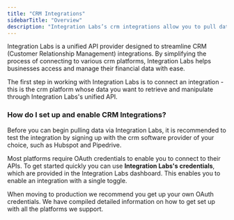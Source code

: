 ```yaml
---
title: "CRM Integrations"
sidebarTitle: "Overview"
description: "Integration Labs’s crm integrations allow you to pull data directly from your customer’s crm software in real-time."
---
```


Integration Labs is a unified API provider designed to streamline CRM (Customer Relationship Management) integrations. By simplifying the process of connecting to various crm platforms, Integration Labs helps businesses access and manage their financial data with ease.

The first step in working with Integration Labs is to connect an integration - this is the crm platform whose data you want to retrieve and manipulate through Integration Labs's unified API.

### How do I set up and enable CRM Integrations?

Before you can begin pulling data via Integration Labs, it is recommended to test the integration by signing up with the crm software provider of your choice, such as Hubspot and Pipedrive.

Most platforms require OAuth credentials to enable you to connect to their APIs. To get started quickly you can use **Integration Labs's credentials**, which are provided in the Integration Labs dashboard. This enables you to enable an integration with a single toggle.

When moving to production we recommend you get up your own OAuth credentials. We have compiled detailed information on how to get set up with all the platforms we support.
